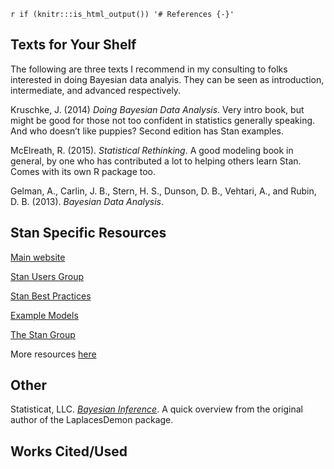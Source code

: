 `r if (knitr:::is_html_output()) '# References {-}'`

## Texts for Your Shelf


The following are three texts I recommend in my consulting to folks interested in doing Bayesian data analyis. They can be seen as introduction, intermediate, and advanced respectively.

Kruschke, J. (2014) *Doing Bayesian Data Analysis*. Very intro book, but might be good for those not too confident in statistics generally speaking. And who doesn't like puppies? Second edition has Stan examples.

McElreath, R. (2015). *Statistical Rethinking*.  A good modeling book in general, by one who has contributed a lot to helping others learn Stan.  Comes with its own R package too.

Gelman, A., Carlin, J. B., Stern, H. S., Dunson, D. B., Vehtari, A., and Rubin, D. B. (2013). *Bayesian Data Analysis*.


## Stan Specific Resources

[Main website](http://mc-stan.org/)

[Stan Users Group](http://discourse.mc-stan.org/)

[Stan Best Practices](https://github.com/stan-dev/stan/wiki/Stan-Best-Practices)

[Example Models](https://github.com/stan-dev/example-models/wiki)

[The Stan Group](http://stan.fit/)

More resources [here](http://mc-stan.org/documentation/)


## Other

Statisticat, LLC. [*Bayesian Inference*](https://cran.r-project.org/web/packages/LaplacesDemon/vignettes/BayesianInference.pdf). A quick overview from the original author of the <span class="pack">LaplacesDemon</span> package.


## Works Cited/Used
